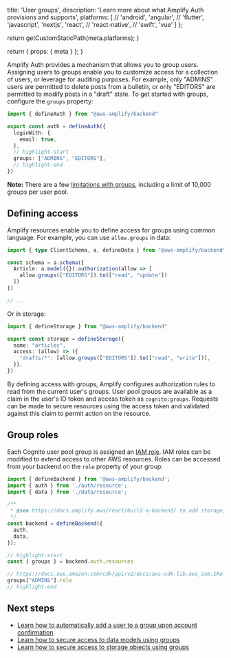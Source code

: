 
  title: 'User groups',
  description: 'Learn more about what Amplify Auth provisions and supports',
  platforms: [
    // 'android',
    'angular',
    // 'flutter',
    'javascript',
    'nextjs',
    'react',
    // 'react-native',
    // 'swift',
    'vue'
  ]
};

  return getCustomStaticPath(meta.platforms);
}

  return {
    props: {
      meta
    }
  };
}

Amplify Auth provides a mechanism that allows you to group users. Assigning users to groups enable you to customize access for a collection of users, or leverage for auditing purposes. For example, only "ADMINS" users are permitted to delete posts from a bulletin, or only "EDITORS" are permitted to modify posts in a "draft" state. To get started with groups, configure the `groups` property:

```ts title="amplify/auth/resource.ts"
import { defineAuth } from "@aws-amplify/backend"

export const auth = defineAuth({
  loginWith: {
    email: true,
  },
  // highlight-start
  groups: ["ADMINS", "EDITORS"],
  // highlight-end
})
```

<Callout>

**Note:** There are a few [limitations with groups](https://docs.aws.amazon.com/cognito/latest/developerguide/cognito-user-pools-user-groups.html#user-pool-user-groups-limitations), including a limit of 10,000 groups per user pool.

</Callout>

## Defining access

Amplify resources enable you to define access for groups using common language. For example, you can use `allow.groups` in data:

```ts title="amplify/data/resource.ts"
import { type ClientSchema, a, defineData } from "@aws-amplify/backend"

const schema = a.schema({
  Article: a.model({}).authorization(allow => [
    allow.groups(["EDITORS"]).to(["read", "update"])
  ])
})

// ...
```

Or in storage:

```ts title="amplify/storage/articles/resource.ts"
import { defineStorage } from "@aws-amplify/backend"

export const storage = defineStorage({
  name: "articles",
  access: (allow) => ({
    "drafts/*": [allow.groups(["EDITORS"]).to(["read", "write"])],
  }),
})
```

By defining access with groups, Amplify configures authorization rules to read from the current user's groups. User pool groups are available as a claim in the user's ID token and access token as `cognito:groups`. Requests can be made to secure resources using the access token and validated against this claim to permit action on the resource.

## Group roles

Each Cognito user pool group is assigned an [IAM role](https://aws.amazon.com/iam/features/manage-roles/). IAM roles can be modified to extend access to other AWS resources. Roles can be accessed from your backend on the `role` property of your group:

```ts title="amplify/backend.ts"
import { defineBackend } from '@aws-amplify/backend';
import { auth } from './auth/resource';
import { data } from './data/resource';

/**
 * @see https://docs.amplify.aws/react/build-a-backend/ to add storage, functions, and more
 */
const backend = defineBackend({
  auth,
  data,
});

// highlight-start
const { groups } = backend.auth.resources

// https://docs.aws.amazon.com/cdk/api/v2/docs/aws-cdk-lib.aws_iam.IRole.html
groups["ADMINS"].role
// highlight-end
```

## Next steps

- [Learn how to automatically add a user to a group upon account confirmation](/[platform]/build-a-backend/functions/examples/add-user-to-group/)
- [Learn how to secure access to data models using groups](/[platform]/build-a-backend/data/customize-authz/user-group-based-data-access)
- [Learn how to secure access to storage objects using groups](/[platform]/build-a-backend/storage/define-storage/#user-group-access)
